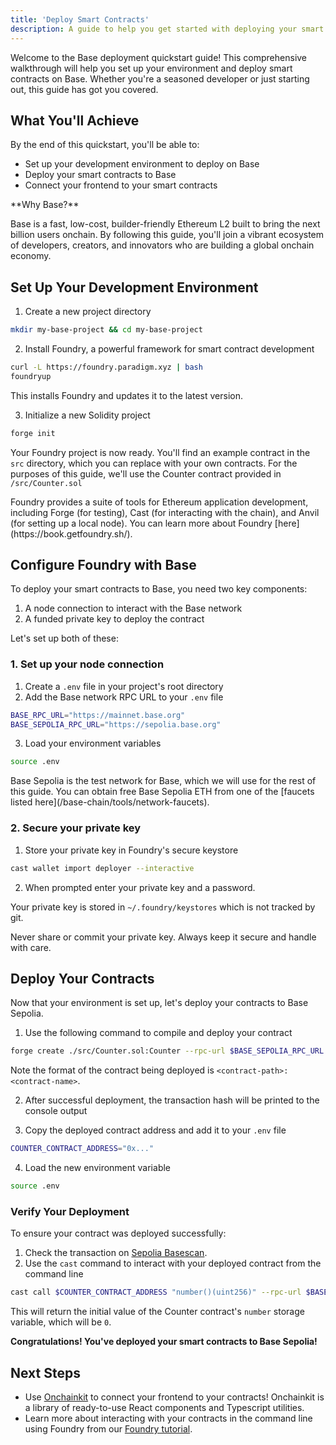 ```yaml
---
title: 'Deploy Smart Contracts'
description: A guide to help you get started with deploying your smart contracts on Base.
---
```


Welcome to the Base deployment quickstart guide! This comprehensive walkthrough will help you set up your environment and deploy smart contracts on Base. Whether you're a seasoned developer or just starting out, this guide has got you covered.

## What You'll Achieve

By the end of this quickstart, you'll be able to:

- Set up your development environment to deploy on Base
- Deploy your smart contracts to Base
- Connect your frontend to your smart contracts

<Tip>
**Why Base?**

Base is a fast, low-cost, builder-friendly Ethereum L2 built to bring the next billion users onchain. By following this guide, you'll join a vibrant ecosystem of developers, creators, and innovators who are building a global onchain economy.
</Tip>


## Set Up Your Development Environment

1. Create a new project directory

```bash
mkdir my-base-project && cd my-base-project
```

2. Install Foundry, a powerful framework for smart contract development

```bash
curl -L https://foundry.paradigm.xyz | bash
foundryup
```

This installs Foundry and updates it to the latest version.

3. Initialize a new Solidity project

```bash
forge init
```

Your Foundry project is now ready. You'll find an example contract in the `src` directory, which you can replace with your own contracts. For the purposes of this guide, we'll use the Counter contract provided in `/src/Counter.sol`

<Tip>
Foundry provides a suite of tools for Ethereum application development, including Forge (for testing), Cast (for interacting with the chain), and Anvil (for setting up a local node). You can learn more about Foundry [here](https://book.getfoundry.sh/).
</Tip>


## Configure Foundry with Base

To deploy your smart contracts to Base, you need two key components:

1. A node connection to interact with the Base network
2. A funded private key to deploy the contract

Let's set up both of these:

### 1. Set up your node connection

1. Create a `.env` file in your project's root directory
2. Add the Base network RPC URL to your `.env` file

```bash
BASE_RPC_URL="https://mainnet.base.org"
BASE_SEPOLIA_RPC_URL="https://sepolia.base.org"
```

3. Load your environment variables

```bash
source .env
```

<Tip>
Base Sepolia is the test network for Base, which we will use for the rest of this guide. You can obtain free Base Sepolia ETH from one of the [faucets listed here](/base-chain/tools/network-faucets).
</Tip>


### 2. Secure your private key

1. Store your private key in Foundry's secure keystore

```bash
cast wallet import deployer --interactive
```

2. When prompted enter your private key and a password.

Your private key is stored in `~/.foundry/keystores` which is not tracked by git.

<Warning>
Never share or commit your private key. Always keep it secure and handle with care.
</Warning>


## Deploy Your Contracts

Now that your environment is set up, let's deploy your contracts to Base Sepolia.

1. Use the following command to compile and deploy your contract

```bash
forge create ./src/Counter.sol:Counter --rpc-url $BASE_SEPOLIA_RPC_URL --account deployer
```

Note the format of the contract being deployed is `<contract-path>:<contract-name>`.

2. After successful deployment, the transaction hash will be printed to the console output

3. Copy the deployed contract address and add it to your `.env` file

```bash
COUNTER_CONTRACT_ADDRESS="0x..."
```

4. Load the new environment variable

```bash
source .env
```

### Verify Your Deployment

To ensure your contract was deployed successfully:

1. Check the transaction on [Sepolia Basescan](https://sepolia.basescan.org/).
2. Use the `cast` command to interact with your deployed contract from the command line

```bash
cast call $COUNTER_CONTRACT_ADDRESS "number()(uint256)" --rpc-url $BASE_SEPOLIA_RPC_URL
```
This will return the initial value of the Counter contract's `number` storage variable, which will be `0`.

**Congratulations! You've deployed your smart contracts to Base Sepolia!**

## Next Steps

- Use [Onchainkit](https://onchainkit.com) to connect your frontend to your contracts! Onchainkit is a library of ready-to-use React components and Typescript utilities.
- Learn more about interacting with your contracts in the command line using Foundry from our [Foundry tutorial](/learn/foundry/deploy-with-foundry).

